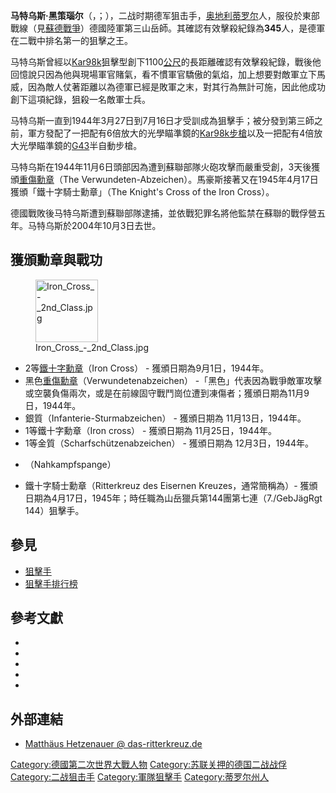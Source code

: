 {{軍人模板
|name=<big>{{lang|zh|马特乌斯·黑策瑙尔}}</big><br />{{lang|de|Matthäus Hetzenauer}}
|lived=1924年12月23日—2004年10月3日
|placeofbirth=[[奧地利|奧地利]][[蒂罗尔州|蒂罗尔]][[塔勒地区布里克森|塔勒地区布里克森]]
|placeofdeath=
|image=[[File:Hetzenauer.jpg|150px]]
|caption=马特乌斯與他的K98狙擊步槍
|nickname=
|allegiance=[[納粹德國陸軍|納粹德國陸軍]]
|serviceyears=
|rank=二兵
|commands=
|unit= 第三山岳師
|battles=
|awards=1等/2等[[鐵十字勳章|鐵十字勳章]]<br />銀質步兵突擊勳章<br />黑色[[重傷勳章|重傷勳章]]<br />1等金質狙擊手勳章<br />鐵十字騎士勳章
|laterwork=
}}
'''马特乌斯·黑策瑙尔'''（{{lang-de|Matthäus Hetzenauer}}，{{IPA-de|maˈtɛːʊs ˈhɛtsənaʊ̯ɐ}}；{{bd|1924年|12月23日|2004年|10月3日}}），二战时期德军狙击手，[[奥地利|奥地利]][[蒂罗尔州|蒂罗尔]]人，服役於東部戰線（見[[蘇德戰爭|蘇德戰爭]]）德國陸軍第三山岳師{{tsl|en|3rd Mountain Division|第三山岳師}}。其確認有效擊殺紀錄為'''345'''人，是德軍在二戰中排名第一的狙擊之王。

马特乌斯曾經以[[K98|Kar98k]]狙擊型創下1100[[公尺|公尺]]的長距離確認有效擊殺紀錄，戰後他回憶說只因為他與現場軍官賭氣，看不慣軍官驕傲的氣焰，加上想要對敵軍立下馬威，因為敵人仗著距離以為德軍已經是敗軍之末，對其行為無計可施，因此他成功創下這項紀錄，狙殺一名敵軍士兵。

马特乌斯一直到1944年3月27日到7月16日才受訓成為狙擊手；被分發到第三師之前，軍方發配了一把配有6倍放大的光學瞄準鏡的[[Kar98k|Kar98k步槍]]以及一把配有4倍放大光學瞄準鏡的[[Gew_43步槍|G43]]半自動步槍。

马特乌斯在1944年11月6日頭部因為遭到蘇聯部隊火砲攻擊而嚴重受創，3天後獲頒[[重傷勳章|重傷勳章]]（The Verwundeten-Abzeichen）。馬豪斯接著又在1945年4月17日獲頒「鐵十字騎士勳章」（The Knight's Cross of the Iron Cross）。

德國戰敗後马特乌斯遭到蘇聯部隊逮捕，並依戰犯罪名將他監禁在蘇聯的戰俘營五年。马特乌斯於2004年10月3日去世。

== 獲頒勳章與戰功 ==
[[File:Iron_Cross_-_2nd_Class.jpg|100px]]
* 2等[[鐵十字勳章|鐵十字勳章]]（Iron Cross） - 獲頒日期為9月1日，1944年。
* 黑色[[重傷勳章|重傷勳章]]（Verwundetenabzeichen） -「黑色」代表因為戰爭敵軍攻擊或空襲負傷兩次，或是在前線固守戰鬥崗位遭到凍傷者；獲頒日期為11月9日，1944年。
* 銀質{{tsl|en|Infantry Assault Badge|步兵突擊勳章}}（Infanterie-Sturmabzeichen） - 獲頒日期為 11月13日，1944年。
* 1等鐵十字勳章（Iron cross） - 獲頒日期為 11月25日，1944年。
* 1等金質{{tsl|en|Sniper's Badge|狙擊手勳章}}（Scharfschützenabzeichen） - 獲頒日期為 12月3日，1944年。
* {{tsl|en|Close Combat Clasp|近戰搏鬥勳章}}（Nahkampfspange）
* 鐵十字騎士勳章（Ritterkreuz des Eisernen Kreuzes，通常簡稱為{{tsl|en|Ritterkreuz|Ritterkreuz}}）- 獲頒日期為4月17日，1945年；時任職為山岳獵兵第144團第七連（7./GebJägRgt 144）狙擊手。

== 參見 ==
* [[狙擊手|狙擊手]]
* [[狙擊手排行榜|狙擊手排行榜]]

==參考文獻==
{{refbegin|2}}
* {{Cite book
  |last=Fellgiebel
  |first=Walther-Peer
  |authorlink=Walther-Peer Fellgiebel
  |year=2000
  |origyear=1986
  |title=Die Träger des Ritterkreuzes des Eisernen Kreuzes 1939–1945 — Die Inhaber der höchsten Auszeichnung des Zweiten Weltkrieges aller Wehrmachtteile
  |trans_title=The Bearers of the Knight's Cross of the Iron Cross 1939–1945 — The Owners of the Highest Award of the Second World War of all Wehrmacht Branches
  |language=de
  |location=Friedberg, Germany
  |publisher=Podzun-Pallas
  |isbn=978-3-7909-0284-6
  |ref=harv
}}
* {{Cite book
  |last=Krott
  |first=Rob
  |year=2008
  |title=Save the Last Bullet for Yourself: A Soldier of Fortune in the Balkans and Somalia
  |url=https://archive.org/details/savelastbulletfo0000krot
  |location=
  |publisher=Casemate
  |isbn=978-1-935149-71-2
  |ref=harv
}}
* {{Cite book
  |last=Sadowski
  |first=Robert A.
  |year=2015
  |title=Shooter's Bible Guide to Tactical Firearms: A Comprehensive Guide to Precision Rifles and Long-Range Shooting Gear
  |location=
  |publisher=Skyhorse Publishing
  |isbn=978-1-63220-935-1
  |ref=harv
}}
* {{Cite book
  |last=Scherzer
  |first=Veit
  |year=2007
  |title=Die Ritterkreuzträger 1939–1945 Die Inhaber des Ritterkreuzes des Eisernen Kreuzes 1939 von Heer, Luftwaffe, Kriegsmarine, Waffen-SS, Volkssturm sowie mit Deutschland verbündeter Streitkräfte nach den Unterlagen des Bundesarchives
  |trans_title=The Knight's Cross Bearers 1939–1945 The Holders of the Knight's Cross of the Iron Cross 1939 by Army, Air Force, Navy, Waffen-SS, Volkssturm and Allied Forces with Germany According to the Documents of the Federal Archives
  |language=de
  |location=Jena, Germany
  |publisher=Scherzers Miltaer-Verlag
  |isbn=978-3-938845-17-2
  |ref=harv
}}
* {{Cite book
  |last1=Thomas
  |first1=Franz
  |last2=Wegmann
  |first2=Günter
  |year=1993
  |title=Die Ritterkreuzträger der Deutschen Wehrmacht 1939–1945 Teil VI: Die Gebirgstruppe Band 1: A–K
  |trans_title=The Knight's Cross Bearers of the German Wehrmacht 1939–1945 Part VI: The Mountain Troops Volume 1: A–K
  |language=de
  |location=Osnabrück, Germany
  |publisher=Biblio-Verlag
  |isbn=978-3-7648-2430-3
  |ref=harv
}}
{{refend}}

== 外部連結 ==
* [http://www.das-ritterkreuz.de/index_search_db.php4?modul=search_result_det&wert1=2378&searchword=Hetzenauer Matthäus Hetzenauer @ das-ritterkreuz.de]

{{DEFAULTSORT:Hetzenauer, Matthäus }}
[[Category:德國第二次世界大戰人物|Category:德國第二次世界大戰人物]]
[[Category:苏联关押的德国二战战俘|Category:苏联关押的德国二战战俘]]
[[Category:二战狙击手|Category:二战狙击手]]
[[Category:軍隊狙擊手|Category:軍隊狙擊手]]
[[Category:蒂罗尔州人|Category:蒂罗尔州人]]